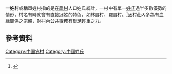 '''一姓村'''或稱單姓村指的是在[[農村|農村]]人口姓氏統計，一村中有單一[[姓氏|姓氏]]過半多數優勢的情形，村名有時就會有直接冠姓的特色，如林厝村、羅厝村。<ref>{{cite journal|title=一姓村、主姓村與雜姓村： 台灣漢人聚落型態的分類|journal=《臺灣史田野研究通訊》|volume=18|author=林美容|year=1991|url=http://twstudy.iis.sinica.edu.tw/han/Paper/Village/Surnames.html|access-date=2007-12-15|archive-date=2006-07-02|archive-url=https://web.archive.org/web/20060702075312/http://twstudy.iis.sinica.edu.tw/han/paper/village/surnames.html|dead-url=no}}</ref>因村莊內多為有血緣關係之宗親，對村內公共事務有舉足輕重之力。

== 參考資料 ==
<references />

[[Category:中国农村|Category:中国农村]]
[[Category:中國姓氏|Category:中國姓氏]]